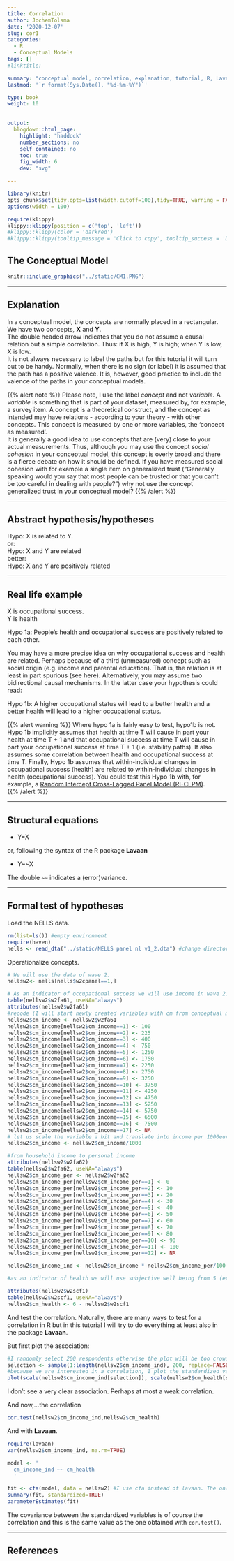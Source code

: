 ```yaml
---
title: Correlation
author: JochemTolsma
date: '2020-12-07'
slug: cor1
categories:
  - R
  - Conceptual Models
tags: []
#linktitle:

summary: "conceptual model, correlation, explanation, tutorial, R, Lavaan"
lastmod: '`r format(Sys.Date(), "%d-%m-%Y")`'

type: book
weight: 10

 
output:
  blogdown::html_page:
    highlight: "haddock"
    number_sections: no
    self_contained: no
    toc: true
    fig_width: 6
    dev: "svg"

---
```



<!--set global settings--> 
```r
library(knitr)
opts_chunk$set(tidy.opts=list(width.cutoff=100),tidy=TRUE, warning = FALSE, message = FALSE, cache=TRUE, attr.source = ".numberLines", class.source="highlightt", results= "hold")
options(width = 100)
```


<!--copy to clipboard-->
```r
require(klippy)
klippy::klippy(position = c('top', 'left'))
#klippy::klippy(color = 'darkred')
#klippy::klippy(tooltip_message = 'Click to copy', tooltip_success = 'Done')
```
<!---
https://www.w3schools.com/w3css/w3css_buttons.asp
https://www.freecodecamp.org/news/a-quick-guide-to-styling-buttons-using-css-f64d4f96337f/
--->

<!---
<style>
.btn-text-right{
	text-align: right;
}
</style>

<div class="btn-text-right">
<button onclick="window.location.href='static/index.Rmd';">download .Rmd </button>  
</div>

--->

## The Conceptual Model  

```r
knitr::include_graphics("../static/CM1.PNG")
```


---  

## Explanation  

In a conceptual model, the concepts are normally placed in a rectangular. We have two concepts, **X** and **Y**.  
The double headed arrow indicates that you do not assume a causal relation but a simple correlation. Thus: if X is high, Y is high; when Y is low, X is low.  
It is not always necessary to label the paths but for this tutorial it will turn out to be handy. Normally, when there is no sign (or label) it is assumed that the path has a positive valence. It is, however, good practice to include the valence of the paths in your conceptual models.  


{{% alert note %}}
Please note, I use the label *concept* and not *variable*. A *variable* is something that is part of your dataset, measured by, for example, a survey item. A concept is a theoretical construct, and the concept as intended may have relations - according to your theory - with other concepts. This concept is measured by one or more variables, the 'concept as measured'.  
It is generally a good idea to use concepts that are (very) close to your actual measurements. Thus, although you may use the concept *social cohesion* in your conceptual model, this concept is overly broad and there is a fierce debate on how it should be defined. If you have measured social cohesion with for example a single item on generalized trust ("Generally speaking would you say that most people can be trusted or that you can't be too careful in dealing with people?") why not use the concept generalized trust in your conceptual model? 
{{% /alert %}}

---  

## Abstract hypothesis/hypotheses  

Hypo: X is related to Y.  
or:  
Hypo: X and Y are related  
better:  
Hypo: X and Y are positively related 

---  

## Real life example  

X is occupational success.  
Y is health 

Hypo 1a: People's health and occupational success are positively related to each other.  

You may have a more precise idea on why occupational success and health are related. Perhaps because of a third (unmeasured) concept such as social origin (e.g. income and parental education). That is, the relation is at least in part spurious (see here). Alternatively, you may assume two bidirectional causal mechanisms. In the latter case your hypothesis could read: 

Hypo 1b: A higher occupational status will lead to a better health 
and a better health will lead to a higher occupational status. 

{{% alert warning %}}
Where hypo 1a is fairly easy to test, hypo1b is not. Hypo 1b implicitly assumes that health at time T will cause in part your health at time T + 1 and that occupational success at time T will cause in part your occupational success at time T + 1 (i.e. stability paths). It also assumes some correlation between health and occupational success at time T. Finally, Hypo 1b assumes that within-individual changes in occupational success (health) are related to within-individual changes in health (occupational success). You could test this Hypo 1b with, for example, a [Random Intercept Cross-Lagged Panel Model (RI-CLPM)](https://ellenhamaker.github.io/RI-CLPM/).  
{{% /alert %}}

---  

## Structural equations   

- Y=X  

or, following the syntax of the R package **Lavaan**

- Y~~X  

The double `~~` indicates a (error)variance. 

---  

## Formal test of hypotheses  

Load the NELLS data.  

```r
rm(list=ls()) #empty environment
require(haven)
nells <- read_dta("../static/NELLS panel nl v1_2.dta") #change directory name to your working directory
```

Operationalize concepts.

```r
# We will use the data of wave 2.
nellsw2<- nells[nells$w2cpanel==1,]

# As an indicator of occupational success we will use income in wave 2.
table(nellsw2$w2fa61, useNA="always")
attributes(nellsw2$w2fa61)
#recode (I will start newly created variables with cm from conceptual models)
nellsw2$cm_income <- nellsw2$w2fa61
nellsw2$cm_income[nellsw2$cm_income==1] <- 100
nellsw2$cm_income[nellsw2$cm_income==2] <- 225
nellsw2$cm_income[nellsw2$cm_income==3] <- 400
nellsw2$cm_income[nellsw2$cm_income==4] <- 750
nellsw2$cm_income[nellsw2$cm_income==5] <- 1250
nellsw2$cm_income[nellsw2$cm_income==6] <- 1750
nellsw2$cm_income[nellsw2$cm_income==7] <- 2250
nellsw2$cm_income[nellsw2$cm_income==8] <- 2750
nellsw2$cm_income[nellsw2$cm_income==9] <- 3250
nellsw2$cm_income[nellsw2$cm_income==10] <- 3750
nellsw2$cm_income[nellsw2$cm_income==11] <- 4250
nellsw2$cm_income[nellsw2$cm_income==12] <- 4750
nellsw2$cm_income[nellsw2$cm_income==13] <- 5250
nellsw2$cm_income[nellsw2$cm_income==14] <- 5750
nellsw2$cm_income[nellsw2$cm_income==15] <- 6500
nellsw2$cm_income[nellsw2$cm_income==16] <- 7500
nellsw2$cm_income[nellsw2$cm_income==17] <- NA
# let us scale the variable a bit and translate into income per 1000euro
nellsw2$cm_income <- nellsw2$cm_income/1000

#from household income to personal income
attributes(nellsw2$w2fa62)
table(nellsw2$w2fa62, useNA="always")
nellsw2$cm_income_per <- nellsw2$w2fa62
nellsw2$cm_income_per[nellsw2$cm_income_per==1] <- 0
nellsw2$cm_income_per[nellsw2$cm_income_per==2] <- 10
nellsw2$cm_income_per[nellsw2$cm_income_per==3] <- 20
nellsw2$cm_income_per[nellsw2$cm_income_per==4] <- 30
nellsw2$cm_income_per[nellsw2$cm_income_per==5] <- 40
nellsw2$cm_income_per[nellsw2$cm_income_per==6] <- 50
nellsw2$cm_income_per[nellsw2$cm_income_per==7] <- 60
nellsw2$cm_income_per[nellsw2$cm_income_per==8] <- 70
nellsw2$cm_income_per[nellsw2$cm_income_per==9] <- 80
nellsw2$cm_income_per[nellsw2$cm_income_per==10] <- 90
nellsw2$cm_income_per[nellsw2$cm_income_per==11] <- 100
nellsw2$cm_income_per[nellsw2$cm_income_per==12] <- NA

nellsw2$cm_income_ind <- nellsw2$cm_income * nellsw2$cm_income_per/100

#as an indicator of health we will use subjective well being from 5 (excellent) to 1 (bad) thus we have to reverse code original variable

attributes(nellsw2$w2scf1)
table(nellsw2$w2scf1, useNA="always")
nellsw2$cm_health <- 6 - nellsw2$w2scf1

```

And test the correlation. Naturally, there are many ways to test for a correlation in R but in this tutorial I will try to do everything at least also in the package **Lavaan**. 

But first plot the association:
```r
#I randomly select 200 respondents otherwise the plot will be too crowded
selection <- sample(1:length(nellsw2$cm_income_ind), 200, replace=FALSE) 
#because we are interested in a correlation, I plot the standardized variables
plot(scale(nellsw2$cm_income_ind[selection]), scale(nellsw2$cm_health[selection]))
```
I don't see a very clear association. Perhaps at most a weak correlation.  

And now,...the correlation

```r
cor.test(nellsw2$cm_income_ind,nellsw2$cm_health)
```
And with **Lavaan**.

```r
require(lavaan)
var(nellsw2$cm_income_ind, na.rm=TRUE)

model <- '
  cm_income_ind ~~ cm_health
  '

fit <- cfa(model, data = nellsw2) #I use cfa instead of lavaan. The only advantage is that I don't have to tell lavaan that I also need the variances of the variables. 
summary(fit, standardized=TRUE)
parameterEstimates(fit)
```
The covariance between the standardized variables is of course the correlation and this is the same value as the one obtained with `cor.test()`. 


---  

## References



